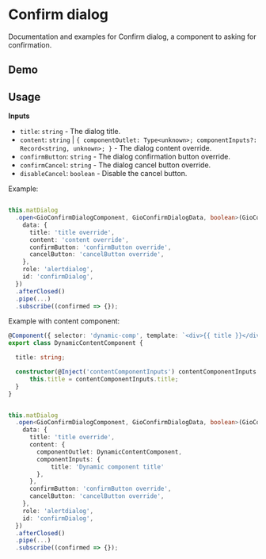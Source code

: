 
<Meta title="Components / Confirm dialog / README" />

# Confirm dialog

Documentation and examples for Confirm dialog, a component to asking for confirmation.

## Demo

<Story id="components-confirm-dialog--custom"/>

## Usage

**Inputs**
 - `title`: `string` - The dialog title.
 - `content`: `string` | `{ componentOutlet: Type<unknown>; componentInputs?: Record<string, unknown>; }` - The dialog content override.
 - `confirmButton`: `string` - The dialog confirmation button override.
 - `confirmCancel`: `string` - The dialog cancel button override.
 - `disableCancel`: `boolean` - Disable the cancel button.

Example:

```typescript

this.matDialog
  .open<GioConfirmDialogComponent, GioConfirmDialogData, boolean>(GioConfirmDialogComponent, {
    data: {
      title: 'title override',
      content: 'content override',
      confirmButton: 'confirmButton override',
      cancelButton: 'cancelButton override',
    },
    role: 'alertdialog',
    id: 'confirmDialog',
  })
  .afterClosed()
  .pipe(...)
  .subscribe((confirmed => {});
```

Example with content component:

```typescript
@Component({ selector: 'dynamic-comp', template: `<div>{{ title }}</div>` })
export class DynamicContentComponent {

  title: string;

  constructor(@Inject('contentComponentInputs') contentComponentInputs: { title: string }) {
      this.title = contentComponentInputs.title;
  }
}
```

```typescript

this.matDialog
  .open<GioConfirmDialogComponent, GioConfirmDialogData, boolean>(GioConfirmDialogComponent, {
    data: {
      title: 'title override',
      content: {
        componentOutlet: DynamicContentComponent,
        componentInputs: {
            title: 'Dynamic component title'
        },
      },
      confirmButton: 'confirmButton override',
      cancelButton: 'cancelButton override',
    },
    role: 'alertdialog',
    id: 'confirmDialog',
  })
  .afterClosed()
  .pipe(...)
  .subscribe((confirmed => {});
```
